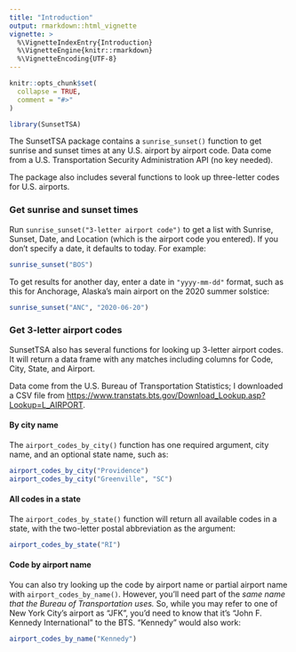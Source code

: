 ---
title: "Introduction"
output: rmarkdown::html_vignette
vignette: >
  %\VignetteIndexEntry{Introduction}
  %\VignetteEngine{knitr::rmarkdown}
  %\VignetteEncoding{UTF-8}
---

```{r, include = FALSE}
knitr::opts_chunk$set(
  collapse = TRUE,
  comment = "#>"
)
```

```{r setup, echo=FALSE}
library(SunsetTSA)
```

The SunsetTSA package contains a `sunrise_sunset()` function to get sunrise and sunset times at any U.S. airport by airport code. Data come from a U.S. Transportation Security Administration API (no key needed).

The package also includes several functions to look up three-letter codes for U.S. airports.

### Get sunrise and sunset times

Run `sunrise_sunset("3-letter airport code")` to get a list with Sunrise, Sunset, Date, and Location (which is the airport code you entered). If you don't specify a date, it defaults to today. For example:

```{r}
sunrise_sunset("BOS")
```

To get results for another day, enter a date in `"yyyy-mm-dd"` format, such as this for Anchorage, Alaska's main airport on the 2020 summer solstice:

```{r}
sunrise_sunset("ANC", "2020-06-20")
```

### Get 3-letter airport codes

SunsetTSA also has several functions for looking up 3-letter airport codes. It will return a data frame with any matches including columns for Code, City, State, and Airport.

Data come from the U.S. Bureau of Transportation Statistics; I downloaded a CSV file from [https://www.transtats.bts.gov/Download_Lookup.asp?Lookup=L_AIRPORT](https://www.transtats.bts.gov/Download_Lookup.asp?Lookup=L_AIRPORT).

#### By city name

The `airport_codes_by_city()` function has one required argument, city name, and an optional state name, such as:

```{r}
airport_codes_by_city("Providence")
airport_codes_by_city("Greenville", "SC")
```

#### All codes in a state

The `airport_codes_by_state()` function will return all available codes in a state, with the two-letter postal abbreviation as the argument:

```{r}
airport_codes_by_state("RI")
```

#### Code by airport name

You can also try looking up the code by airport name or partial airport name with `airport_codes_by_name()`. However, you'll need part of the _same name that the Bureau of Transportation uses._ So, while you may refer to one of New York City's airport as "JFK", you'd need to know that it's "John F. Kennedy International" to the BTS. "Kennedy" would also work:

```{r}
airport_codes_by_name("Kennedy")
```

